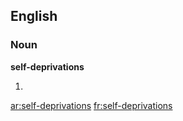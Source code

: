 ==English==

===Noun===
'''self-deprivations'''

# {{plural of|[[self-deprivation]]}}

[[ar:self-deprivations]]
[[fr:self-deprivations]]